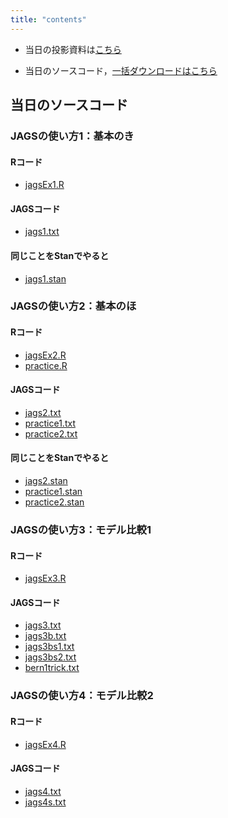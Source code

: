 ```yaml
---
title: "contents"
---
```


+ 当日の投影資料は[こちら](JAGSkosugi.pdf)

+ 当日のソースコード，[一括ダウンロードはこちら](BJ.zip)

## 当日のソースコード

### JAGSの使い方1：基本のき

#### Rコード

+ [jagsEx1.R](BJ/jagsEX1.R)

#### JAGSコード

+ [jags1.txt](BJ/jags1.txt)

#### 同じことをStanでやると

+ [jags1.stan](BJ/jags1.stan)

### JAGSの使い方2：基本のほ

#### Rコード

+ [jagsEx2.R](BJ/jagsEX2.R)
+ [practice.R](BJ/practice.R)

#### JAGSコード

+ [jags2.txt](BJ/jags2.txt)
+ [practice1.txt](BJ/practice1jags.txt)
+ [practice2.txt](BJ/practice2kags.txt)

#### 同じことをStanでやると

+ [jags2.stan](BJ/jags2.stan)
+ [practice1.stan](BJ/practice1.stan)
+ [practice2.stan](BJ/practice2.stan)


### JAGSの使い方3：モデル比較1

#### Rコード

+ [jagsEx3.R](BJ/jagsEX3.R)

#### JAGSコード

+ [jags3.txt](BJ/jags3.txt)
+ [jags3b.txt](BJ/jags3b.txt)
+ [jags3bs1.txt](BJ/jags3bs1.txt)
+ [jags3bs2.txt](BJ/jags3bs2.txt)
+ [bern1trick.txt](BJ/bern1trick.txt)


### JAGSの使い方4：モデル比較2

#### Rコード

+ [jagsEx4.R](BJ/jagsEX3.R)

#### JAGSコード

+ [jags4.txt](BJ/jags4.txt)
+ [jags4s.txt](BJ/jags4s.txt)

